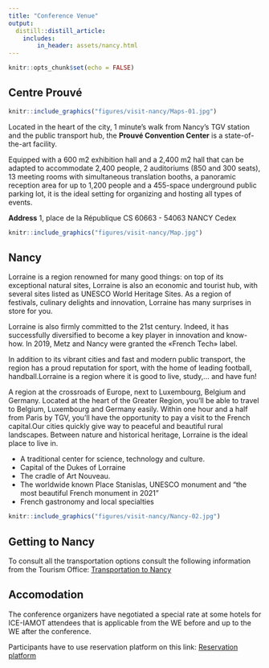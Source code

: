 ```yaml
---
title: "Conference Venue"
output:
  distill::distill_article:
    includes:
        in_header: assets/nancy.html
---
```


```r
knitr::opts_chunk$set(echo = FALSE)
```

## Centre Prouvé


```r
knitr::include_graphics("figures/visit-nancy/Maps-01.jpg")
```


Located in the heart of the city, 1 minute's walk from Nancy's TGV station and the public transport hub, the **Prouvé Convention Center** is a state-of-the-art facility.
 
Equipped with a 600 m2 exhibition hall and a 2,400 m2 hall that can be adapted to accommodate 2,400 people, 2 auditoriums (850 and 300 seats), 13 meeting rooms with simultaneous translation booths, a panoramic reception area for up to 1,200 people and a 455-space underground public parking lot, it is the ideal setting for organizing and hosting all types of events.
 
**Address** 
1, place de la République
CS 60663 - 54063 NANCY Cedex

```r
knitr::include_graphics("figures/visit-nancy/Map.jpg")
```




## Nancy

Lorraine is a region renowned for many good things: on top of its exceptional natural sites, Lorraine is also an economic and tourist hub, with several sites listed as UNESCO World Heritage Sites. As a region of festivals, culinary delights and innovation, Lorraine has many surprises in store for you.

Lorraine is also firmly committed to the 21st century.
Indeed, it has successfully diversified to become a key player in innovation and know-how. In 2019, Metz and Nancy were granted the «French Tech» label.

In addition to its vibrant cities and fast and modern public transport, the region has a proud reputation for sport, with the home of leading football, handball.Lorraine is a region where it is good to live, study,... and have fun!

A region at the crossroads of Europe, next to Luxembourg, Belgium and Germany.
Located at the heart of the Greater Region, you’ll be able to travel to Belgium, Luxembourg and Germany easily. Within one hour and a half from Paris by TGV, you’ll have the opportunity to pay a visit to the French capital.Our cities quickly give way to peaceful and beautiful rural landscapes. Between nature and historical heritage, Lorraine is the ideal place to live in.

- A traditional center for science, technology and culture.
- Capital of the Dukes of Lorraine
- The cradle of Art Nouveau. 
- The worldwide known Place Stanislas, UNESCO monument and “the most beautiful French monument in 2021”
- French gastronomy and local specialties

```r
knitr::include_graphics("figures/visit-nancy/Nancy-02.jpg")
```

## Getting to Nancy

To consult all the transportation options consult the following information from the Tourism Office:
[Transportation to Nancy](https://www.nancy-tourisme.fr/en/prepare-your-stay/access-and-transport/getting-to-nancy/)


## Accomodation

The conference organizers have negotiated a special rate at some hotels for ICE-IAMOT attendees that is applicable from the WE before and up to the WE after the conference.

Participants have to use reservation platform on this link: 
[Reservation platform](http://event.nancy-tourisme.fr/event/registration?eventid=176&langue=UK)
